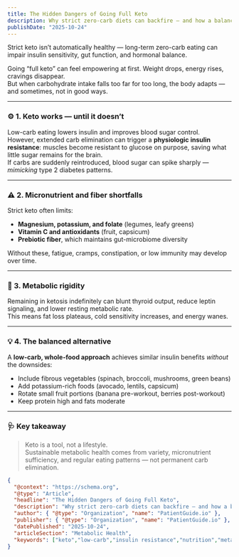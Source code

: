 ```yaml
---
title: The Hidden Dangers of Going Full Keto
description: Why strict zero-carb diets can backfire — and how a balanced, low-carb approach protects metabolism, hormones, and gut health.
publishDate: "2025-10-24"
---
```



<Callout type="warning">
Strict keto isn’t automatically healthy — long-term zero-carb eating can impair insulin sensitivity, gut function, and hormonal balance.
</Callout>

Going “full keto” can feel empowering at first. Weight drops, energy rises, cravings disappear.  
But when carbohydrate intake falls too far for too long, the body adapts — and sometimes, not in good ways.

---

### ⚙️ 1. Keto works — until it doesn’t
Low-carb eating lowers insulin and improves blood sugar control.  
However, extended carb elimination can trigger a **physiologic insulin resistance**: muscles become resistant to glucose on purpose, saving what little sugar remains for the brain.  
If carbs are suddenly reintroduced, blood sugar can spike sharply — *mimicking* type 2 diabetes patterns.

---

### ⚠️ 2. Micronutrient and fiber shortfalls
Strict keto often limits:
- **Magnesium, potassium, and folate** (legumes, leafy greens)
- **Vitamin C and antioxidants** (fruit, capsicum)
- **Prebiotic fiber**, which maintains gut-microbiome diversity

Without these, fatigue, cramps, constipation, or low immunity may develop over time.

---

### 🔄 3. Metabolic rigidity
Remaining in ketosis indefinitely can blunt thyroid output, reduce leptin signaling, and lower resting metabolic rate.  
This means fat loss plateaus, cold sensitivity increases, and energy wanes.

---

### 💡 4. The balanced alternative
A **low-carb, whole-food approach** achieves similar insulin benefits *without* the downsides:
- Include fibrous vegetables (spinach, broccoli, mushrooms, green beans)  
- Add potassium-rich foods (avocado, lentils, capsicum)  
- Rotate small fruit portions (banana pre-workout, berries post-workout)  
- Keep protein high and fats moderate

---

### 🩺 Key takeaway
> Keto is a tool, not a lifestyle.  
> Sustainable metabolic health comes from variety, micronutrient sufficiency, and regular eating patterns — not permanent carb elimination.


```json
{
  "@context": "https://schema.org",
  "@type": "Article",
  "headline": "The Hidden Dangers of Going Full Keto",
  "description": "Why strict zero-carb diets can backfire — and how a balanced, low-carb approach protects metabolism, hormones, and gut health.",
  "author": { "@type": "Organization", "name": "PatientGuide.io" },
  "publisher": { "@type": "Organization", "name": "PatientGuide.io" },
  "datePublished": "2025-10-24",
  "articleSection": "Metabolic Health",
  "keywords": ["keto","low-carb","insulin resistance","nutrition","metabolism"]
}
